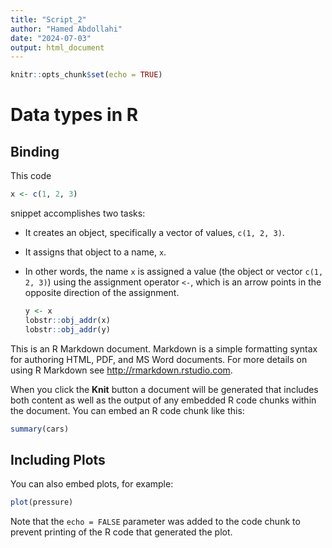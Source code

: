 ```yaml
---
title: "Script_2"
author: "Hamed Abdollahi"
date: "2024-07-03"
output: html_document
---
```


```r
knitr::opts_chunk$set(echo = TRUE)
```

# Data types in R

## Binding

This code

```r
x <- c(1, 2, 3)
```

snippet accomplishes two tasks:

-   It creates an object, specifically a vector of values, `c(1, 2, 3)`.

-   It assigns that object to a name, `x`.

```{=html}
<!-- -->
```
-   In other words, the name `x` is assigned a value (the object or vector `c(1, 2, 3)`) using the assignment operator `<-`, which is an arrow points in the opposite direction of the assignment.

    ```r
    y <- x 
    lobstr::obj_addr(x)
    lobstr::obj_addr(y)
    ```

This is an R Markdown document.
Markdown is a simple formatting syntax for authoring HTML, PDF, and MS Word documents.
For more details on using R Markdown see <http://rmarkdown.rstudio.com>.

When you click the **Knit** button a document will be generated that includes both content as well as the output of any embedded R code chunks within the document.
You can embed an R code chunk like this:

```r
summary(cars)
```

## Including Plots

You can also embed plots, for example:

```r
plot(pressure)
```

Note that the `echo = FALSE` parameter was added to the code chunk to prevent printing of the R code that generated the plot.

